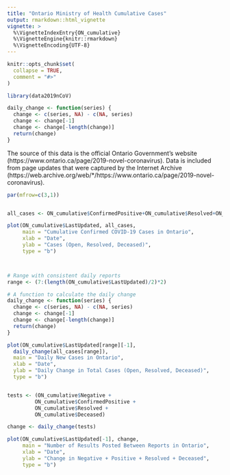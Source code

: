 ```yaml
---
title: "Ontario Ministry of Health Cumulative Cases"
output: rmarkdown::html_vignette
vignette: >
  %\VignetteIndexEntry{ON_cumulative}
  %\VignetteEngine{knitr::rmarkdown}
  %\VignetteEncoding{UTF-8}
---
```


```r
knitr::opts_chunk$set(
  collapse = TRUE,
  comment = "#>"
)
```

```r
library(data2019nCoV)

daily_change <- function(series) {
  change <- c(series, NA) - c(NA, series)
  change <- change[-1]
  change <- change[-length(change)]
  return(change)
}
```

The source of this data is the official Ontario Government's website (https://www.ontario.ca/page/2019-novel-coronavirus). Data is included from page updates that were captured by the Internet Archive (https://web.archive.org/web/*/https://www.ontario.ca/page/2019-novel-coronavirus).

```r

par(mfrow=c(3,1))


all_cases <- ON_cumulative$ConfirmedPositive+ON_cumulative$Resolved+ON_cumulative$Deceased

plot(ON_cumulative$LastUpdated, all_cases,
     main = "Cumulative Confirmed COVID-19 Cases in Ontario",
     xlab = "Date",
     ylab = "Cases (Open, Resolved, Deceased)",
     type = "b")



# Range with consistent daily reports
range <- (7:(length(ON_cumulative$LastUpdated)/2)*2)

# A function to calculate the daily change
daily_change <- function(series) {
  change <- c(series, NA) - c(NA, series)
  change <- change[-1]
  change <- change[-length(change)]
  return(change)
}

plot(ON_cumulative$LastUpdated[range][-1],
  daily_change(all_cases[range]),
  main = "Daily New Cases in Ontario",
  xlab = "Date",
  ylab = "Daily Change in Total Cases (Open, Resolved, Deceased)",
  type = "b")


tests <- (ON_cumulative$Negative + 
         ON_cumulative$ConfirmedPositive + 
         ON_cumulative$Resolved +
         ON_cumulative$Deceased)

change <- daily_change(tests)

plot(ON_cumulative$LastUpdated[-1], change,
     main = "Number of Results Posted Between Reports in Ontario",
     xlab = "Date",
     ylab = "Change in Negative + Positive + Resolved + Deceased",
     type = "b")



```
